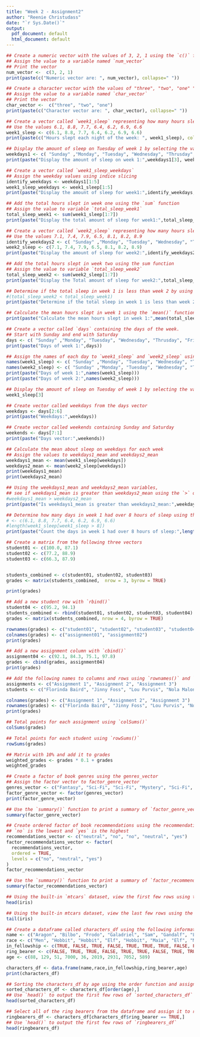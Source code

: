```yaml
---
title: "Week 2 - Assignment2"
author: "Reenie Christudass"
date: "`r Sys.Date()`"
output:
  pdf_document: default
  html_document: default
---
```



```r
## Create a numeric vector with the values of 3, 2, 1 using the `c()` function
## Assign the value to a variable named `num_vector`
## Print the vector
num_vector <-  c(3, 2, 1)
print(paste(c("Numeric vector are: ", num_vector), collapse=" "))
```

```r
## Create a character vector with the values of "three", "two", "one" "using the `c()` function
## Assign the value to a variable named `char_vector`
## Print the vector
char_vector <-  c("three", "two", "one")
print(paste(c("Character vector are: ", char_vector), collapse=" "))
```
```r
## Create a vector called `week1_sleep` representing how many hours slept each night of the week
## Use the values 6.1, 8.8, 7.7, 6.4, 6.2, 6.9, 6.6
week1_sleep <- c(6.1, 8.8, 7.7, 6.4, 6.2, 6.9, 6.6)
print(paste(c("Hours slept each night of the week: ", week1_sleep), collapse=" "))
```

```r
## Display the amount of sleep on Tuesday of week 1 by selecting the variable index
weekdays1 <- c( "Sunday" ,"Monday", "Tuesday", "Wednesday", "Thrusday", "Friday", "Saturday")
print(paste("Display the amount of sleep on week 1:",weekdays1[3], week1_sleep[3]))
```
```r
## Create a vector called `week1_sleep_weekdays`
## Assign the weekday values using indice slicing
identify_weekdays <- weekdays1[1:5]
week1_sleep_weekdays <- week1_sleep[1:5]
print(paste("Display the amount of sleep for week1:",identify_weekdays, week1_sleep_weekdays))
```
```r
## Add the total hours slept in week one using the `sum` function
## Assign the value to variable `total_sleep_week1`
total_sleep_week1 <- sum(week1_sleep[1:7])
print(paste("Display the total amount of sleep for week1:",total_sleep_week1))
```
```r
## Create a vector called `week2_sleep` representing how many hours slept each night of the week
## Use the values 7.1, 7.4, 7.9, 6.5, 8.1, 8.2, 8.9
identify_weekdays2 <- c( "Sunday" ,"Monday", "Tuesday", "Wednesday", "Thrusday", "Friday", "Saturday")
week2_sleep <- c(7.1, 7.4, 7.9, 6.5, 8.1, 8.2, 8.9)
print(paste("Display the amount of sleep for week2:",identify_weekdays2, week2_sleep))
```
```r
## Add the total hours slept in week two using the sum function
## Assign the value to variable `total_sleep_week2`
total_sleep_week2 <- sum(week2_sleep[1:7])
print(paste("Display the Total amount of sleep for week2:",total_sleep_week2))
```
```r
## Determine if the total sleep in week 1 is less than week 2 by using the < operator
#(total_sleep_week2 < total_sleep_week1)
print(paste("Determine if the total sleep in week 1 is less than week 2:",(total_sleep_week2 < total_sleep_week1)))
```
```r
## Calculate the mean hours slept in week 1 using the `mean()` function
print(paste("Calculate the mean hours slept in week 1:",mean(total_sleep_week1)))
```
```r
## Create a vector called `days` containing the days of the week.
## Start with Sunday and end with Saturday
days <- c( "Sunday" ,"Monday", "Tuesday", "Wednesday", "Thrusday", "Friday", "Saturday")
print(paste("Days of week 1:",days))
```

```r
## Assign the names of each day to `week1_sleep` and `week2_sleep` using the `names` function and `days` vector
names(week1_sleep) <- c( "Sunday" ,"Monday", "Tuesday", "Wednesday", "Thrusday", "Friday", "Saturday")
names(week2_sleep) <- c( "Sunday" ,"Monday", "Tuesday", "Wednesday", "Thrusday", "Friday", "Saturday")
print(paste("Days of week 1:",names(week1_sleep)))
print(paste("Days of week 2:",names(week2_sleep)))
```
```r
## Display the amount of sleep on Tuesday of week 1 by selecting the variable name
week1_sleep[3]
```
```r
## Create vector called weekdays from the days vector
weekdays <- days[2:6]
print(paste("Weekdays:",weekdays))
```
```r
## Create vector called weekends containing Sunday and Saturday
weekends <- days[7:1]
print(paste("Days vector:",weekends))
```
```r
## Calculate the mean about sleep on weekdays for each week
## Assign the values to weekdays1_mean and weekdays2_mean
weekdays1_mean <- mean(week1_sleep[weekdays])
weekdays2_mean <- mean(week2_sleep[weekdays])
print(weekdays1_mean)
print(weekdays2_mean)
```


```r
## Using the weekdays1_mean and weekdays2_mean variables,
## see if weekdays1_mean is greater than weekdays2_mean using the `>` operator
#weekdays1_mean > weekdays2_mean
print(paste("Is weekdays1_mean is greater than weekdays2_mean:",weekdays1_mean > weekdays2_mean))
```
```r
## Determine how many days in week 1 had over 8 hours of sleep using the `>` operator
# <- c(6.1, 8.8, 7.7, 6.4, 6.2, 6.9, 6.6)
#length(week1_sleep[week1_sleep > 8])
print(paste("Count the days in week 1 had over 8 hours of sleep:",length(week1_sleep[week1_sleep > 8])))
```
```r
## Create a matrix from the following three vectors
student01 <- c(100.0, 87.1)
student02 <- c(77.2, 88.9)
student03 <- c(66.3, 87.9)


students_combined <- c(student01, student02, student03)
grades <- matrix(students_combined,  nrow = 3, byrow = TRUE)

print(grades)

```
```r
## Add a new student row with `rbind()`
student04 <- c(95.2, 94.1)
students_combined <- rbind(student01, student02, student03, student04)
grades <- matrix(students_combined, nrow = 4, byrow = TRUE)

rownames(grades) <- c("student01", "student02", "student03", "student04")
colnames(grades) <- c("assignment01", "assignment02")
print(grades)

```
```r
## Add a new assignment column with `cbind()`
assignment04 <- c(92.1, 84.3, 75.1, 97.8)
grades <- cbind(grades, assignment04)
print(grades)

```
```r
## Add the following names to columns and rows using `rownames()` and `colnames()`
assignments <- c("Assignment 1", "Assignment 2", "Assignment 3")
students <- c("Florinda Baird", "Jinny Foss", "Lou Purvis", "Nola Maloney")

colnames(grades) <- c("Assignment 1", "Assignment 2", "Assignment 3")
rownames(grades) <- c("Florinda Baird", "Jinny Foss", "Lou Purvis", "Nola Maloney")
print(grades)
```
```r
## Total points for each assignment using `colSums()`
colSums(grades)
```
```r
## Total points for each student using `rowSums()`
rowSums(grades)
```
```r
## Matrix with 10% and add it to grades
weighted_grades <- grades * 0.1 + grades
weighted_grades
```
```r
## Create a factor of book genres using the genres_vector
## Assign the factor vector to factor_genre_vector
genres_vector <- c("Fantasy", "Sci-Fi", "Sci-Fi", "Mystery", "Sci-Fi", "Fantasy")
factor_genre_vector <- factor(genres_vector)
print(factor_genre_vector)
```

```r
## Use the `summary()` function to print a summary of `factor_genre_vector`
summary(factor_genre_vector)
```

```r
## Create ordered factor of book recommendations using the recommendations_vector
## `no` is the lowest and `yes` is the highest
recommendations_vector <- c("neutral", "no", "no", "neutral", "yes")
factor_recommendations_vector <- factor(
  recommendations_vector,
  ordered = TRUE,
  levels = c("no", "neutral", "yes")
)
factor_recommendations_vector
```
```r
## Use the `summary()` function to print a summary of `factor_recommendations_vector`
summary(factor_recommendations_vector)
```

```r
## Using the built-in `mtcars` dataset, view the first few rows using the `head()` function
head(iris)
```
```r
## Using the built-in mtcars dataset, view the last few rows using the `tail()` function
tail(iris)
```
```r
## Create a dataframe called characters_df using the following information from LOTR
name <- c("Aragon", "Bilbo", "Frodo", "Galadriel", "Sam", "Gandalf", "Legolas", "Sauron", "Gollum")
race <- c("Men", "Hobbit", "Hobbit", "Elf", "Hobbit", "Maia", "Elf", "Maia", "Hobbit")
in_fellowship <- c(TRUE, FALSE, TRUE, FALSE, TRUE, TRUE, TRUE, FALSE, FALSE)
ring_bearer <- c(FALSE, TRUE, TRUE, FALSE, TRUE, TRUE, FALSE, TRUE, TRUE)
age <- c(88, 129, 51, 7000, 36, 2019, 2931, 7052, 589)

characters_df <- data.frame(name,race,in_fellowship,ring_bearer,age)
print(characters_df)
```
```r
## Sorting the characters_df by age using the order function and assign the result to the sorted_characters_df
sorted_characters_df <- characters_df[order(age),]
## Use `head()` to output the first few rows of `sorted_characters_df`
head(sorted_characters_df)
```
```r
## Select all of the ring bearers from the dataframe and assign it to ringbearers_df
ringbearers_df <- characters_df[characters_df$ring_bearer == TRUE,]
## Use `head()` to output the first few rows of `ringbearers_df`
head(ringbearers_df)
```